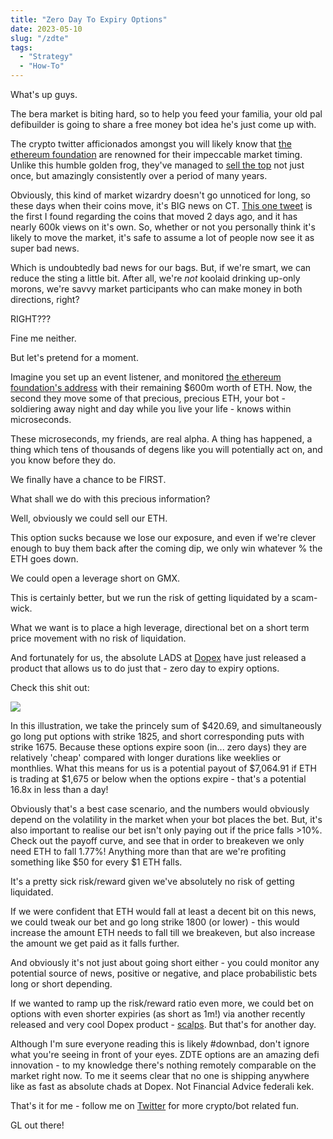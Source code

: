 ```yaml
---
title: "Zero Day To Expiry Options"
date: 2023-05-10
slug: "/zdte"
tags:
  - "Strategy"
  - "How-To"
---
```


What's up guys. 

The bera market is biting hard, so to help you feed your familia, your old pal defibuilder is going to share a free money bot idea he's just come up with.

The crypto twitter afficionados amongst you will likely know that [the ethereum foundation](https://ethereum.org/en/foundation/) are renowned for their impeccable market timing. Unlike this humble golden frog, they've managed to [sell the top](https://www.newsbtc.com/news/ethereum/the-ethereum-foundation-sold-at-the-top-again-did-they-know-something-we-didnt/) not just once, but amazingly consistently over a period of many years. 

Obviously, this kind of market wizardry doesn't go unnoticed for long, so these days when their coins move, it's BIG news on CT. [This one tweet](https://twitter.com/lookonchain/status/1654676063618990085) is the first I found regarding the coins that moved 2 days ago, and it has nearly 600k views on it's own. So, whether or not you personally think it's likely to move the market, it's safe to assume a lot of people now see it as super bad news.

Which is undoubtedly bad news for our bags. But, if we're smart, we can reduce the sting a little bit. After all, we're *not* koolaid drinking up-only morons, we're savvy market participants who can make money in both directions, right?

RIGHT???

Fine me neither.

But let's pretend for a moment.

Imagine you set up an event listener, and monitored [the ethereum foundation's address](https://etherscan.io/address/0xde0b295669a9fd93d5f28d9ec85e40f4cb697bae) with their remaining $600m worth of ETH. Now, the second they move some of that precious, precious ETH, your bot - soldiering away night and day while you live your life - knows within microseconds. 

These microseconds, my friends, are real alpha. A thing has happened, a thing which tens of thousands of degens like you will potentially act on, and you know before they do.

We finally have a chance to be FIRST.

What shall we do with this precious information? 

Well, obviously we could sell our ETH. 

This option sucks because we lose our exposure, and even if we're clever enough to buy them back after the coming dip, we only win whatever % the ETH goes down.

We could open a leverage short on GMX. 

This is certainly better, but we run the risk of getting liquidated by a scam-wick.

What we want is to place a high leverage, directional bet on a short term price movement with no risk of liquidation.

And fortunately for us, the absolute LADS at [Dopex](https://app.dopex.io/zdte/eth) have just released a product that allows us to do just that - zero day to expiry options. 

Check this shit out:

![](https://i.gyazo.com/94e2a6bcff1750504f636dd857112291.png)

In this illustration, we take the princely sum of $420.69, and simultaneously go long put options with strike 1825, and short corresponding puts with strike 1675. Because these options expire soon (in... zero days) they are relatively 'cheap' compared with longer durations like weeklies or monthlies. What this means for us is a potential payout of $7,064.91 if ETH is trading at $1,675 or below when the options expire - that's a potential 16.8x in less than a day!

Obviously that's a best case scenario, and the numbers would obviously depend on the volatility in the market when your bot places the bet. But, it's also important to realise our bet isn't only paying out if the price falls >10%. Check out the payoff curve, and see that in order to breakeven we only need ETH to fall 1.77%! Anything more than that are we're profiting something like $50 for every $1 ETH falls.

It's a pretty sick risk/reward given we've absolutely no risk of getting liquidated.

If we were confident that ETH would fall at least a decent bit on this news, we could tweak our bet and go long strike 1800 (or lower) - this would increase the amount ETH needs to fall till we breakeven, but also increase the amount we get paid as it falls further. 

And obviously it's not just about going short either - you could monitor any potential source of news, positive or negative, and place probabilistic bets long or short depending.

If we wanted to ramp up the risk/reward ratio even more, we could bet on options with even shorter expiries (as short as 1m!) via another recently released and very cool Dopex product - [scalps](https://app.dopex.io/scalps/ETH). But that's for another day.

Although I'm sure everyone reading this is likely #downbad, don't ignore what you're seeing in front of your eyes. ZDTE options are an amazing defi innovation - to my knowledge there's nothing remotely comparable on the market right now. To me it seems clear that no one is shipping anywhere like as fast as absolute chads at Dopex. Not Financial Advice federali kek.

That's it for me - follow me on [Twitter](https://twitter.com/defibuildereth) for more crypto/bot related fun.

GL out there!